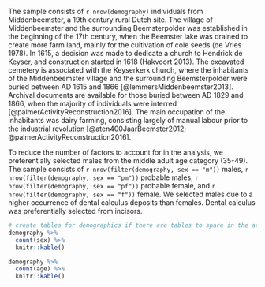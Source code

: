 <!-- Demographics and description of MB11 sample, selection criteria. -->
The sample consists of `r nrow(demography)` individuals from Middenbeemster,
a 19th century rural Dutch site. 
The village of Middenbeemster and the surrounding Beemsterpolder was established
in the beginning of the 17th century, when the Beemster lake was drained to
create more farm land, mainly for the cultivation of cole seeds (de Vries 1978).
In 1615, a decision was made to dedicate a church to Hendrick de Keyser, and
construction started in 1618 (Hakvoort 2013). The excavated cemetery is associated
with the Keyserkerk church, where the inhabitants of the Middenbeemster village
and the surrounding Beemsterpolder were buried between AD 1615 and 1866
[@lemmersMiddenbeemster2013]. Archival documents are available for those buried
between AD 1829 and 1866, when the majority of individuals were interred
[@palmerActivityReconstruction2016]. The main occupation of the inhabitants
was dairy farming, consisting largely of manual labour prior to the industrial
revolution [@aten400JaarBeemster2012; @palmerActivityReconstruction2016].


To reduce the number of factors to account for
in the analysis, we preferentially selected males from the middle adult age category
(35-49). The sample consists of `r nrow(filter(demography, sex == "m"))` males,
`r nrow(filter(demography, sex == "pm"))` probable males,
`r nrow(filter(demography, sex == "pf"))` probable female, and
`r nrow(filter(demography, sex == "f"))` female.
We selected males due to a higher
occurrence of dental calculus deposits than females. Dental calculus was
preferentially selected from incisors.

```r
# create tables for demographics if there are tables to spare in the article
demography %>%
  count(sex) %>%
  knitr::kable()

demography %>%
  count(age) %>% 
  knitr::kable()
```
